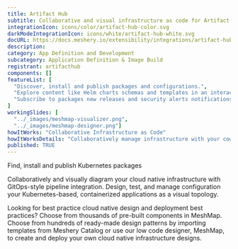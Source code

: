 ```yaml
---
title: Artifact Hub
subtitle: Collaborative and visual infrastructure as code for Artifact Hub
integrationIcon: icons/color/artifact-hub-color.svg
darkModeIntegrationIcon: icons/white/artifact-hub-white.svg
docURL: https://docs.meshery.io/extensibility/integrations/artifact-hub
description: 
category: App Definition and Development
subcategory: Application Definition & Image Build
registrant: artifacthub
components: []
featureList: [
  "Discover, install and publish packages and configurations.",
  "Explore content like Helm charts schemas and templates in an interactive way.",
  "Subscribe to packages new releases and security alerts notifications, via email or webhooks."
]
workingSlides: [
  "../_images/meshmap-visualizer.png",
  "../_images/meshmap-designer.png"]
howItWorks: "Collaborative Infrastructure as Code"
howItWorksDetails: "Collaboratively manage infrastructure with your coworkers synchronously sharing the same designs."
published: TRUE
---
```

<p>
Find, install and publish Kubernetes packages
</p>
<p>
    Collaboratively and visually diagram your cloud native infrastructure with GitOps-style pipeline integration. Design, test, and manage configuration your Kubernetes-based, containerized applications as a visual topology.
</p>
<p>
    Looking for best practice cloud native design and deployment best practices? Choose from thousands of pre-built components in MeshMap. Choose from hundreds of ready-made design patterns by importing templates from Meshery Catalog or use our low code designer, MeshMap, to create and deploy your own cloud native infrastructure designs.
</p>
